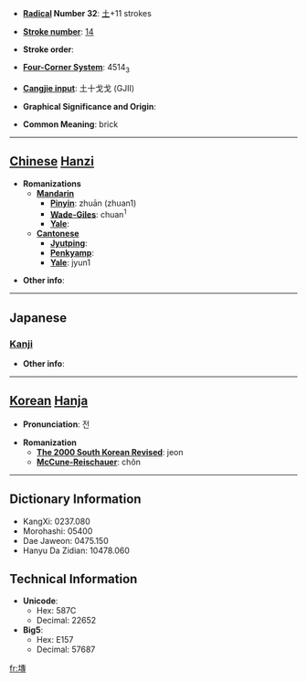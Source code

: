 * '''[[Wiktionary:Chinese radical index| Radical]] Number 32''': [[Wiktionary:Chinese radical index 土|土]]+11 strokes

* '''[[Wiktionary:Chinese total strokes index|Stroke number]]''': [[Wiktionary:Chinese total strokes index 14|14]]

* '''Stroke order''': 

* '''[[Wiktionary:Chinese four corner index|Four-Corner System]]''': 4514<sub>3</sub>

* '''[[Wiktionary:Chinese Cangjie index|Cangjie input]]''': 土十戈戈 (GJII)

* '''Graphical Significance and Origin''': 

* '''Common Meaning''': brick

----

== [[Chinese]] [[Hanzi]] ==

* '''Romanizations'''
** '''[[Mandarin]]'''
*** '''[[Pinyin]]''': zhuān (zhuan1)
*** '''[[Wade-Giles]]''': chuan<sup>1</sup>
*** '''[[Yale]]''': 
** '''[[Cantonese]]'''
*** '''[[Jyutping]]''':
*** '''[[Penkyamp]]''': 
*** '''[[Yale]]''': jyun1

* '''Other info''': 

----

==Japanese==
===[[Kanji]]===
{{kanji|on readings=[[せん]] (sen), [[たん]] (tan), [[だん]] (dan), [[ぜん]] (zen)
|kun readings=[[かはら]] (kahara)
}}

* '''Other info''':  

----

== [[Korean]] [[Hanja]] ==

* '''Pronunciation''': 전

* '''Romanization'''
** '''[[The 2000 South Korean Revised Romanization|The 2000 South Korean Revised]]''': jeon
** '''[[McCune-Reischauer]]''': chŏn

----

== Dictionary Information ==

* KangXi: 0237.080
* Morohashi: 05400
* Dae Jaweon: 0475.150
* Hanyu Da Zidian: 10478.060

== Technical Information ==

* '''Unicode''':
** Hex: 587C
** Decimal: 22652
* '''Big5''':
** Hex: E157
** Decimal: 57687

[[fr:塼]]
